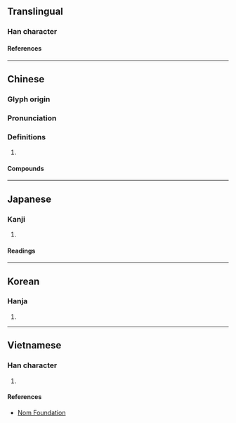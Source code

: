 {{also|岖}}
{{character info}}
==Translingual==

===Han character===
{{Han char|rn=46|rad=山|as=11|sn=14|four=21716|canj=USRR|ids=⿰山區}}

====References====
{{Han ref|kx=0318.430|dkj=08426|dj=0619.100|hdz=10793.090|uh=5D87}}

----

==Chinese==
{{zh-forms|s=岖}}

===Glyph origin===
{{Han etym}}

===Pronunciation===
{{zh-pron
|m=qū
|c=keoi1
|md=kṳ̆
|mn=khu
|mc=y
|oc=y
|cat=
}}

===Definitions===
{{zh-hanzi}}

# {{zh-only|崎嶇|[[rugged]], [[rough]]|嶇嶔|[[steep]], [[sheer]]}}

====Compounds====
{{zh-der|嶇嶔|崎嶇鳥道|崎嶇不平|崎嶇}}

----

==Japanese==

===Kanji===
{{ja-kanji|grade=|rs=山11}}

# {{rfdef|ja|sort=山11}}

====Readings====
{{ja-readings
|goon=く
|kanon=く
|kun=けわ-し.い
}}

----

==Korean==

===Hanja===
{{ko-hanja|구}}

# {{rfdef|ko|sort=山11}}

----

==Vietnamese==

===Han character===
{{vi-readings|rs=山11|reading=khu}}

# {{rfdef|vi|sort=山11}}

====References====
* [http://nomfoundation.org/common/nom_details.php?codepoint=5d87 Nom Foundation]